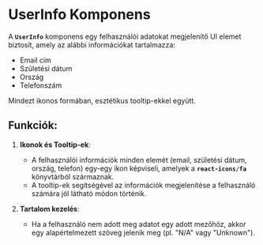 # UserInfo Komponens

A **`UserInfo`** komponens egy felhasználói adatokat megjelenítő UI elemet biztosít, amely az alábbi információkat tartalmazza:

- Email cím
- Születési dátum
- Ország
- Telefonszám

Mindezt ikonos formában, esztétikus tooltip-ekkel együtt.

## **Funkciók**:

1. **Ikonok és Tooltip-ek**:
   - A felhasználói információk minden elemét (email, születési dátum, ország, telefon) egy-egy ikon képviseli, amelyek a **`react-icons/fa`** könyvtárból származnak.
   - A tooltip-ek segítségével az információk megjelenítése a felhasználó számára jól látható módon történik.

2. **Tartalom kezelés**:
   - Ha a felhasználó nem adott meg adatot egy adott mezőhöz, akkor egy alapértelmezett szöveg jelenik meg (pl. "N/A" vagy "Unknown").